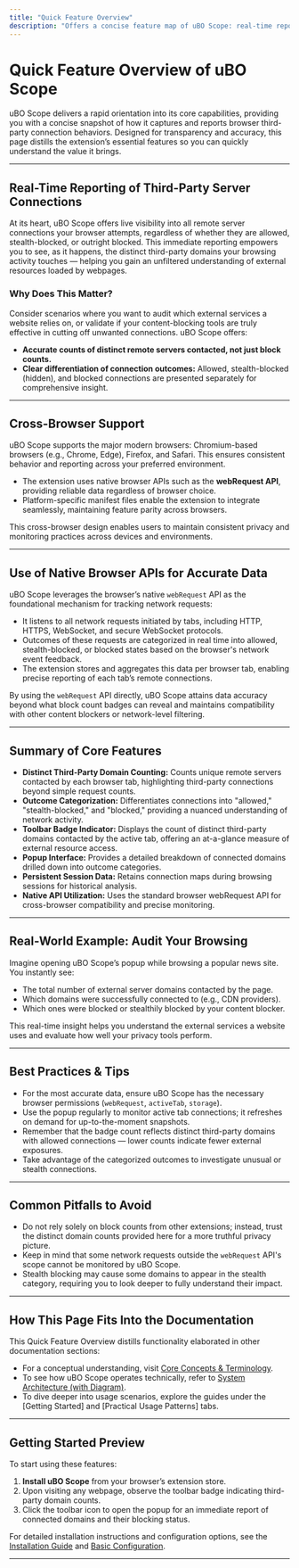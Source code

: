 ```yaml
---
title: "Quick Feature Overview"
description: "Offers a concise feature map of uBO Scope: real-time reporting of third-party server connections, cross-browser support, and the use of native browser APIs for accurate data—summarizing the extension's capabilities for a fast orientation."
---
```


# Quick Feature Overview of uBO Scope

uBO Scope delivers a rapid orientation into its core capabilities, providing you with a concise snapshot of how it captures and reports browser third-party connection behaviors. Designed for transparency and accuracy, this page distills the extension’s essential features so you can quickly understand the value it brings.

---

## Real-Time Reporting of Third-Party Server Connections

At its heart, uBO Scope offers live visibility into all remote server connections your browser attempts, regardless of whether they are allowed, stealth-blocked, or outright blocked. This immediate reporting empowers you to see, as it happens, the distinct third-party domains your browsing activity touches — helping you gain an unfiltered understanding of external resources loaded by webpages.

### Why Does This Matter?
Consider scenarios where you want to audit which external services a website relies on, or validate if your content-blocking tools are truly effective in cutting off unwanted connections. uBO Scope offers:

- **Accurate counts of distinct remote servers contacted, not just block counts.**
- **Clear differentiation of connection outcomes:** Allowed, stealth-blocked (hidden), and blocked connections are presented separately for comprehensive insight.

---

## Cross-Browser Support

uBO Scope supports the major modern browsers: Chromium-based browsers (e.g., Chrome, Edge), Firefox, and Safari. This ensures consistent behavior and reporting across your preferred environment.

- The extension uses native browser APIs such as the **webRequest API**, providing reliable data regardless of browser choice.
- Platform-specific manifest files enable the extension to integrate seamlessly, maintaining feature parity across browsers.

This cross-browser design enables users to maintain consistent privacy and monitoring practices across devices and environments.

---

## Use of Native Browser APIs for Accurate Data

uBO Scope leverages the browser’s native `webRequest` API as the foundational mechanism for tracking network requests:

- It listens to all network requests initiated by tabs, including HTTP, HTTPS, WebSocket, and secure WebSocket protocols.
- Outcomes of these requests are categorized in real time into allowed, stealth-blocked, or blocked states based on the browser's network event feedback.
- The extension stores and aggregates this data per browser tab, enabling precise reporting of each tab’s remote connections.

By using the `webRequest` API directly, uBO Scope attains data accuracy beyond what block count badges can reveal and maintains compatibility with other content blockers or network-level filtering.

---

## Summary of Core Features

- **Distinct Third-Party Domain Counting:** Counts unique remote servers contacted by each browser tab, highlighting third-party connections beyond simple request counts.
- **Outcome Categorization:** Differentiates connections into "allowed," "stealth-blocked," and "blocked," providing a nuanced understanding of network activity.
- **Toolbar Badge Indicator:** Displays the count of distinct third-party domains contacted by the active tab, offering an at-a-glance measure of external resource access.
- **Popup Interface:** Provides a detailed breakdown of connected domains drilled down into outcome categories.
- **Persistent Session Data:** Retains connection maps during browsing sessions for historical analysis.
- **Native API Utilization:** Uses the standard browser webRequest API for cross-browser compatibility and precise monitoring.

---

## Real-World Example: Audit Your Browsing

Imagine opening uBO Scope’s popup while browsing a popular news site. You instantly see:

- The total number of external server domains contacted by the page.
- Which domains were successfully connected to (e.g., CDN providers).
- Which ones were blocked or stealthily blocked by your content blocker.

This real-time insight helps you understand the external services a website uses and evaluate how well your privacy tools perform.

---

## Best Practices & Tips

- For the most accurate data, ensure uBO Scope has the necessary browser permissions (`webRequest`, `activeTab`, `storage`).
- Use the popup regularly to monitor active tab connections; it refreshes on demand for up-to-the-moment snapshots.
- Remember that the badge count reflects distinct third-party domains with allowed connections — lower counts indicate fewer external exposures.
- Take advantage of the categorized outcomes to investigate unusual or stealth connections.

---

## Common Pitfalls to Avoid

- Do not rely solely on block counts from other extensions; instead, trust the distinct domain counts provided here for a more truthful privacy picture.
- Keep in mind that some network requests outside the `webRequest` API's scope cannot be monitored by uBO Scope.
- Stealth blocking may cause some domains to appear in the stealth category, requiring you to look deeper to fully understand their impact.

---

## How This Page Fits Into the Documentation

This Quick Feature Overview distills functionality elaborated in other documentation sections:

- For a conceptual understanding, visit [Core Concepts & Terminology](/overview/key-concepts-and-architecture/core-terms-concepts).
- To see how uBO Scope operates technically, refer to [System Architecture (with Diagram)](/overview/key-concepts-and-architecture/system-architecture-overview).
- To dive deeper into usage scenarios, explore the guides under the [Getting Started] and [Practical Usage Patterns] tabs.

---

## Getting Started Preview

To start using these features:

1. **Install uBO Scope** from your browser’s extension store.
2. Upon visiting any webpage, observe the toolbar badge indicating third-party domain counts.
3. Click the toolbar icon to open the popup for an immediate report of connected domains and their blocking status.

For detailed installation instructions and configuration options, see the [Installation Guide](/getting-started/onboarding/installation) and [Basic Configuration](/getting-started/configuration-usage/basic-configuration).

---